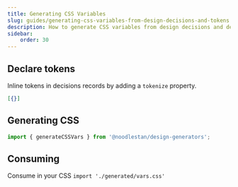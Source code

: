 ```yaml
---
title: Generating CSS Variables
slug: guides/generating-css-variables-from-design-decisions-and-tokens
description: How to generate CSS variables from design decisions and design tokens
sidebar:
    order: 30
---
```


## Declare tokens

Inline tokens in decisions records by adding a `tokenize` property.

```json
[{}]
```

## Generating CSS

```ts
import { generateCSSVars } from '@noodlestan/design-generators';
```

## Consuming

Consume in your CSS `import './generated/vars.css'`
